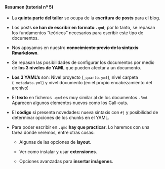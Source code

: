 ::: {.callout-note collapse="true" appearance="default" icon="false"}
#### Resumen (tutorial nº 5)

- La **quinta parte del taller** se ocupa de la **escritura de posts** para el blog. 

- Los posts **se han de escribir en formato `.qmd`**; por lo tanto, se repasan  los fundamentos "teóricos" necesarios para escribir este tipo de documentos.

- Nos apoyamos en nuestro ~~**conocimiento previo de la sintaxis Rmarkdown**~~.

- Se repasan las posibilidades de configurar los documentos por medio de **los 3 niveles de YAML** que pueden afectar a un documento.

-  **Los 3 YAML's** son: Nivel proyecto (`_quarto.yml`), nivel carpeta (`_metadata.yml`) y nivel documento (en el propio encabezamiento del archivo)

- El **texto** en ficheros `.qmd` es muy similar al de los documentos `.Rmd`. Aparecen algunos elementos nuevos como los Call-outs.

- El **código** sí presenta novedades: nueva sintaxis con `#|` y posibilidad de determinar opciones de los chunks en el YAML.

- Para poder escribir en `.qmd` **hay que practicar**. Lo haremos con una tarea donde veremos, entre otras cosas:

    - Algunas de las opciones de **layout**.

    - Ver como instalar y usar **extensiones**.
    
    - Opciones avanzadas para **insertar imágenes**.


:::